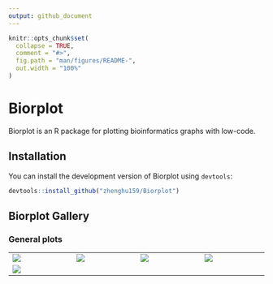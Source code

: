```yaml
---
output: github_document
---
```


<!-- README.md is generated from README.Rmd. Please edit that file -->

```r
knitr::opts_chunk$set(
  collapse = TRUE,
  comment = "#>",
  fig.path = "man/figures/README-",
  out.width = "100%"
)
```

# Biorplot

Biorplot is an R package for plotting bioinformatics graphs with low-code.



## Installation

You can install the development version of Biorplot using `devtools`:

``` r
devtools::install_github("zhenghu159/Biorplot")
```



## Biorplot Gallery

### General plots

<table width="1500">
    <tr>
        <td width="300"><justify>
        <a href=https://tigerz.online/Biorplot/articles/General_Plots.html#bior_lineplot target="-blank" title="Bior_LinePlot()">
        <img src="https://tigerz.online/Biorplot/articles/General_Plots_files/figure-html/unnamed-chunk-3-1.png" > 
        </a>
        </justify></td>
        
        <td width="300"><justify>
        <a href=https://tigerz.online/Biorplot/articles/General_Plots.html#bior_pieplot target="-blank" title="Bior_PiePlot()">
        <img src="https://tigerz.online/Biorplot/articles/General_Plots_files/figure-html/unnamed-chunk-4-1.png" >
        </a>
        </justify></td>
        
        <td width="300"> <justify>
        <a href=https://tigerz.online/Biorplot/articles/General_Plots.html#bior_stackbarplot target="-blank" title="Bior_StackBarplot()">
        <img src="https://tigerz.online/Biorplot/articles/General_Plots_files/figure-html/unnamed-chunk-5-1.png" >
        </a>
        <justify></td>
        
        <td width="300"> <justify>
        <a href=https://tigerz.online/Biorplot/articles/General_Plots.html#bior_dotplot target="-blank"  title="Bior_DotPlot()">
        <img src="https://tigerz.online/Biorplot/articles/General_Plots_files/figure-html/unnamed-chunk-6-1.png" >
        </a>
        <justify></td>
    </tr>
    
    <tr>
        <td width="300"><justify>
        <a href=https://tigerz.online/Biorplot/articles/General_Plots.html#bior_sankeyplot target="-blank" title="Bior_Sankeyplot()">
        <img src="https://raw.githubusercontent.com/zhenghu159/Biorplot/main/vignettes/images/Bior_Sankeyplot.png" > 
        </a>
        </justify></td>
        
        <td width="300"><justify>
        </justify></td>
        
        <td width="300"> <justify>
        <justify></td>
        
        <td width="300"> <justify>
        <justify></td>
    </tr>
</table>








